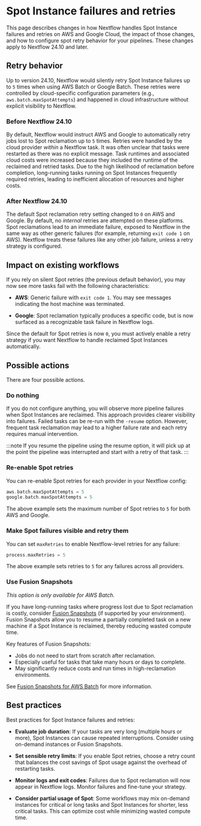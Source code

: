 # Spot Instance failures and retries

This page describes changes in how Nextflow handles Spot Instance failures and retries on AWS and Google Cloud, the impact of those changes, and how to configure spot retry behavior for your pipelines. These changes apply to Nextflow 24.10 and later.

## Retry behavior

Up to version 24.10, Nextflow would silently retry Spot Instance failures up to `5` times when using AWS Batch or Google Batch. These retries were controlled by cloud-specific configuration parameters (e.g., `aws.batch.maxSpotAttempts`) and happened in cloud infrastructure without explicit visibility to Nextflow.

### Before Nextflow 24.10

By default, Nextflow would instruct AWS and Google to automatically retry jobs lost to Spot reclamation up to `5` times. Retries were handled by the cloud provider _within_ a Nextflow task. It was often unclear that tasks were restarted as there was no explicit message. Task runtimes and associated cloud costs were increased because they included the runtime of the reclaimed and retried tasks. Due to the high likelihood of reclamation before completion, long-running tasks running on Spot Instances frequently required retries, leading to inefficient allocation of resources and higher costs.

### After Nextflow 24.10

The default Spot reclamation retry setting changed to `0` on AWS and Google. By default, no _internal_ retries are attempted on these platforms. Spot reclamations lead to an immediate failure, exposed to Nextflow in the same way as other generic failures (for example, returning `exit code 1` on AWS). Nextflow treats these failures like any other job failure, unless a retry strategy is configured.

## Impact on existing workflows

If you rely on silent Spot retries (the previous default behavior), you may now see more tasks fail with the following characteristics:

- **AWS**: Generic failure with `exit code 1`. You may see messages indicating the host machine was terminated.

- **Google**: Spot reclamation typically produces a specific code, but is now surfaced as a recognizable task failure in Nextflow logs.

Since the default for Spot retries is now `0`, you must actively enable a retry strategy if you want Nextflow to handle reclaimed Spot Instances automatically.

## Possible actions

There are four possible actions.

### Do nothing

If you do not configure anything, you will observe more pipeline failures when Spot Instances are reclaimed. This approach provides clearer visibility into failures. Failed tasks can be re-run with the `-resume` option. However, frequent task reclamation may lead to a higher failure rate and each retry requires manual intervention.

:::note
If you resume the pipeline using the resume option, it will pick up at the point the pipeline was interrupted and start with a retry of that task.
:::

### Re-enable Spot retries

You can re-enable Spot retries for each provider in your Nextflow config:

```groovy
aws.batch.maxSpotAttempts = 5
google.batch.maxSpotAttempts = 5
```

The above example sets the maximum number of Spot retries to `5` for both AWS and Google.

### Make Spot failures visible and retry them

You can set `maxRetries` to enable Nextflow-level retries for any failure:

```groovy
process.maxRetries = 5
```

The above example sets retries to `5` for any failures across all providers.

### Use Fusion Snapshots

*This option is only available for AWS Batch.*

If you have long-running tasks where progress lost due to Spot reclamation is costly, consider [Fusion Snapshots](https://docs.seqera.io/fusion/guide/snapshots) (if supported by your environment). Fusion Snapshots allow you to resume a partially completed task on a new machine if a Spot Instance is reclaimed, thereby reducing wasted compute time.

Key features of Fusion Snapshots:

- Jobs do not need to start from scratch after reclamation.
- Especially useful for tasks that take many hours or days to complete.
- May significantly reduce costs and run times in high-reclamation environments.

See [Fusion Snapshots for AWS Batch](https://docs.seqera.io/fusion/guide/snapshots) for more information.

## Best practices

Best practices for Spot Instance failures and retries:

- **Evaluate job duration**: If your tasks are very long (multiple hours or more), Spot Instances can cause repeated interruptions. Consider using on-demand instances or Fusion Snapshots.

- **Set sensible retry limits**: If you enable Spot retries, choose a retry count that balances the cost savings of Spot usage against the overhead of restarting tasks.

- **Monitor logs and exit codes**: Failures due to Spot reclamation will now appear in Nextflow logs. Monitor failures and fine-tune your strategy.

- **Consider partial usage of Spot**: Some workflows may mix on-demand instances for critical or long tasks and Spot Instances for shorter, less critical tasks. This can optimize cost while minimizing wasted compute time.
